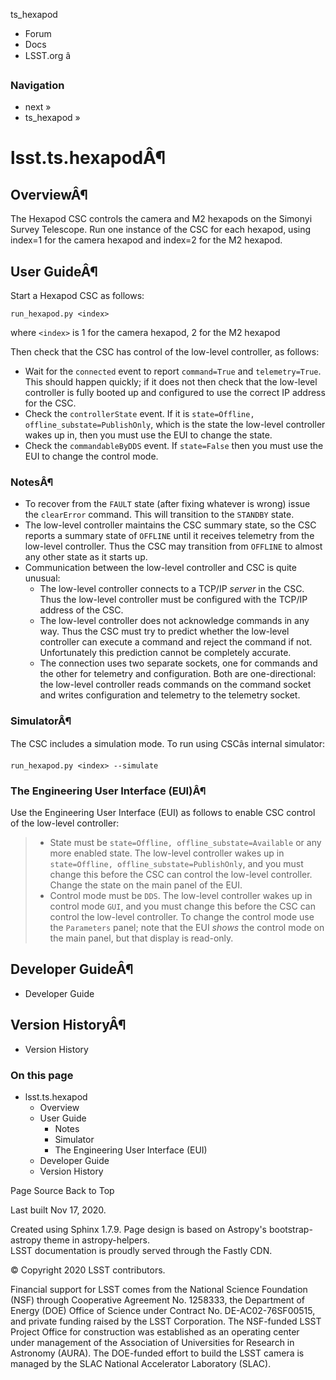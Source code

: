 ts_hexapod

  * Forum
  * Docs
  * LSST.org â



### Navigation

  * next » 
  * ts_hexapod » 



# lsst.ts.hexapodÂ¶

## OverviewÂ¶

The Hexapod CSC controls the camera and M2 hexapods on the Simonyi Survey Telescope. Run one instance of the CSC for each hexapod, using index=1 for the camera hexapod and index=2 for the M2 hexapod.

## User GuideÂ¶

Start a Hexapod CSC as follows:
    
    
    run_hexapod.py <index>
    

where `<index>` is 1 for the camera hexapod, 2 for the M2 hexapod

Then check that the CSC has control of the low-level controller, as follows:

  * Wait for the `connected` event to report `command=True` and `telemetry=True`. This should happen quickly; if it does not then check that the low-level controller is fully booted up and configured to use the correct IP address for the CSC.
  * Check the `controllerState` event. If it is `state=Offline, offline_substate=PublishOnly`, which is the state the low-level controller wakes up in, then you must use the EUI to change the state.
  * Check the `commandableByDDS` event. If `state=False` then you must use the EUI to change the control mode.



### NotesÂ¶

  * To recover from the `FAULT` state (after fixing whatever is wrong) issue the `clearError` command. This will transition to the `STANDBY` state.
  * The low-level controller maintains the CSC summary state, so the CSC reports a summary state of `OFFLINE` until it receives telemetry from the low-level controller. Thus the CSC may transition from `OFFLINE` to almost any other state as it starts up.
  * Communication between the low-level controller and CSC is quite unusual:
    * The low-level controller connects to a TCP/IP _server_ in the CSC. Thus the low-level controller must be configured with the TCP/IP address of the CSC.
    * The low-level controller does not acknowledge commands in any way. Thus the CSC must try to predict whether the low-level controller can execute a command and reject the command if not. Unfortunately this prediction cannot be completely accurate.
    * The connection uses two separate sockets, one for commands and the other for telemetry and configuration. Both are one-directional: the low-level controller reads commands on the command socket and writes configuration and telemetry to the telemetry socket.



### SimulatorÂ¶

The CSC includes a simulation mode. To run using CSCâs internal simulator:
    
    
    run_hexapod.py <index> --simulate
    

### The Engineering User Interface (EUI)Â¶

Use the Engineering User Interface (EUI) as follows to enable CSC control of the low-level controller:

>   * State must be `state=Offline, offline_substate=Available` or any more enabled state. The low-level controller wakes up in `state=Offline, offline_substate=PublishOnly`, and you must change this before the CSC can control the low-level controller. Change the state on the main panel of the EUI.
>   * Control mode must be `DDS`. The low-level controller wakes up in control mode `GUI`, and you must change this before the CSC can control the low-level controller. To change the control mode use the `Parameters` panel; note that the EUI _shows_ the control mode on the main panel, but that display is read-only.
> 


## Developer GuideÂ¶

  * Developer Guide



## Version HistoryÂ¶

  * Version History



### On this page

  * lsst.ts.hexapod
    * Overview
    * User Guide
      * Notes
      * Simulator
      * The Engineering User Interface (EUI)
    * Developer Guide
    * Version History



Page Source Back to Top

Last built Nov 17, 2020. 

Created using Sphinx 1.7.9. Page design is based on Astropy's bootstrap-astropy theme in astropy-helpers.   
LSST documentation is proudly served through the Fastly CDN. 

© Copyright 2020 LSST contributors.  


Financial support for LSST comes from the National Science Foundation (NSF) through Cooperative Agreement No. 1258333, the Department of Energy (DOE) Office of Science under Contract No. DE-AC02-76SF00515, and private funding raised by the LSST Corporation. The NSF-funded LSST Project Office for construction was established as an operating center under management of the Association of Universities for Research in Astronomy (AURA). The DOE-funded effort to build the LSST camera is managed by the SLAC National Accelerator Laboratory (SLAC). 

